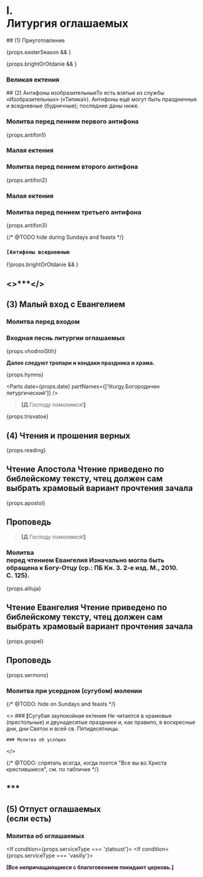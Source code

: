 
# I. <br/> Литургия оглашаемых

<If condition={!props.easterSeason}>
  ## (1) Приуготовление

  <MdxLoader src="Liturgies/Katekhumen/Priugotovl" isEasterOffsetRange={props.isEasterOffsetRange} />
</If>

<MdxLoader src="Liturgies/Katekhumen/Vozglas" />

{props.easterSeason && <MdxLoader src="Shared/EasterTroparion3x" />}

{props.brightOrOtdanie && <MdxLoader src="Liturgies/Katekhumen/DaVosstanetBog" />}

### Великая ектения

<MdxLoader src="Liturgies/Katekhumen/VelikajaEktenia" />

<span id="antifon1" />
## (2) Антифоны изобразительные<Tooltip>То есть взятые из службы «Изобразительных» («Типика́»). Ан­тифоны ещё могут быть праздничные и вседневные (будничные); последние даны ниже.</Tooltip>

### Молитва перед пением первого антифона

<MdxLoader src="Liturgies/Katekhumen/Molitva1" />

{props.antifon1}

### Малая ектения

<MdxLoader src="Liturgies/Katekhumen/MalajaEktenia" />

<span id="antifon2" />

### Молитва перед пением второго антифона

<MdxLoader src="Liturgies/Katekhumen/Molitva2" />

{props.antifon2}

### Малая ектения

<MdxLoader src="Liturgies/Katekhumen/SnovaSnova" />

<span id="antifon3" />

### Молитва перед пением третьего антифона

<MdxLoader src="Liturgies/Katekhumen/Molitva3" />

{props.antifon3}

{/* @TODO hide during Sundays and feasts */}

### <b>`[Антифоны вседневные`</b>

{!props.brightOrOtdanie && <MdxLoader src="Liturgies/Katekhumen/AntifonVsednev" />}

<span id="malyVhod" />

## <>\*\*\*</>
## (3) Малый вход с Евангелием

<MdxLoader src="Liturgies/Katekhumen/PredMalijVhod" />

### Молитва перед входом

<MdxLoader src="Liturgies/Katekhumen/MalijVhod" />

### Входная песнь литургии оглашаемых

{props.vhodnoiStih}

**Далее следуют тропари и кондаки праздника и храма.**

{props.hymns}

<Parts
  date={props.date}
  partNames={['liturgy.Богородичен литургический']}
/>

> **[Д** Господу помолимся!**]**

{props.trisvatoe}

## (4) Чтения и прошения верных

{props.reading}

## Чтение Апостола <Tooltip>Чтение приведено по библейскому тексту, чтец должен сам выбрать храмовый вариант прочтения зачала</Tooltip>
<div
    className={props.css`
        margin: 0 5px;
    `}
>
    {props.apostol}
</div>

<MdxLoader src="Liturgies/Katekhumen/MirTebeApostol" />

## Проповедь

> **[Д** Господу помолимся!**]**

<span id="gospel"/>

### Молитва <br />перед чтением Евангелия <Tooltip>Изначально могла быть обращена к Богу-Отцу (ср.: ПБ Кн.&nbsp;3. 2-е изд. М., 2010. С.&nbsp;125).</Tooltip>

<MdxLoader src="Liturgies/Katekhumen/BeforeGospel" />

<MdxLoader src="Liturgies/Katekhumen/BlessBeforeGosp" />

{props.aliluja}

<MdxLoader src="Liturgies/Katekhumen/PremBeforeGospel" />

## Чтение Евангелия <Tooltip>Чтение приведено по библейскому тексту, чтец должен сам выбрать храмовый вариант прочтения зачала</Tooltip>

<div
    className={props.css`
        margin: 0 5px;
    `}
>
    {props.gospel}
</div>

<MdxLoader src="Liturgies/Katekhumen/MirTebeBlag" />

## Проповедь

{props.sermons}

<MdxLoader src="Liturgies/Katekhumen/SugubajaEktenia" />

### Молитва при усердном (сугубом) молении

<MdxLoader src="Liturgies/Katekhumen/Userdnaya" />

{/* @TODO: hide on Sundays and feasts */}

<If condition={!props.brightOrOtdanie}>
  <>
    ### <b>[</b>Cугубая заупокойная ектения <Tooltip>Не читается в храмовые (престольные) и двунадесятые праздники и, как правило, в воскресные дни, дни Святок и всей св. Пятидесятницы.</Tooltip>

<MdxLoader src="Liturgies/Katekhumen/Zaupokoynaya" />

    ### Молитва об усопших

<MdxLoader src="Liturgies/Katekhumen/Usopshiye" />  </>
</If>

{/* @TODO: спрятать всегда, когда поется "Все вы во Христа крестившиеся", см. по табличке */}
<If condition={!props.brightWeek}>

  <span id="oglashaemie" />

  ## \*\*\*

  ## (5) Отпуст оглашаемых<br/>(если есть)

  <MdxLoader src="Liturgies/Katekhumen/OtpustOglashaemie" />

  ### Молитва об оглашаемых

  <If condition={props.serviceType === 'zlatoust'}>
    <MdxLoader src="Liturgies/Katekhumen/Oglashaemie" />
  </If>
  <If condition={props.serviceType === 'vasiliy'}>
    <MdxLoader src="Liturgies/Katekhumen/OglashaemieVasiliy" />
  </If>

  <MdxLoader src="Liturgies/Katekhumen/Izydite" />

  **[Все непричащающиеся с благоговением покидают цер­ковь.]**

</If>
